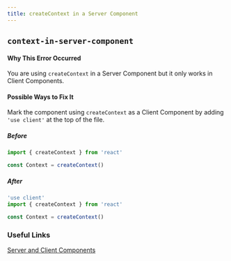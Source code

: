 ```yaml
---
title: createContext in a Server Component
---
```


## `context-in-server-component`

#### Why This Error Occurred

You are using `createContext` in a Server Component but it only works in Client Components.

#### Possible Ways to Fix It

Mark the component using `createContext` as a Client Component by adding `'use client'` at the top of the file.

##### Before

```jsx filename="app/example-component.js"
import { createContext } from 'react'

const Context = createContext()
```

##### After

```jsx filename="app/example-component.js"
'use client'
import { createContext } from 'react'

const Context = createContext()
```

### Useful Links

[Server and Client Components](https://beta.nextjs.org/docs/rendering/server-and-client-components#context)
